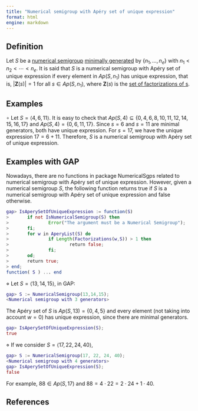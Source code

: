 ```yaml
---
title: "Numerical semigroup with Apéry set of unique expression"
format: html
engine: markdown
---
```


<!-- Definición de Num. Sem. -->

## Definition

Let $S$ be a [numerical semigroup](../Basic-concepts/Numerical-semigroup.qmd) [minimally generated](../Basic-concepts/Minimal-set-of-generators.qmd) by $\{n_1, \ldots, n_e\}$ with $n_1 < n_2 < \cdots < n_e$. It is said that $S$ is a numerical semigroup with Apéry set of unique expression if every element in $Ap(S, n_1)$ has unique expression, that is, $|\mathbf{Z}(s)| = 1$ for all $s \in Ap(S, n_1)$, where $\mathbf{Z}(s)$ is the [set of factorizations of s](../Presentations-NS/Set-of-factorizations.qmd).

## Examples

$\circ$ Let $S = \langle 4, 6, 11 \rangle$. It is easy to check that $Ap(S, 4) \subseteq \{0, 4, 6, 8, 10, 11, 12, 14, 15, 16, 17\}$ and $Ap(S, 4) = \{0, 6, 11, 17\}$. Since $s = 6$ and $s = 11$ are minimal generators, both have unique expression. For $s = 17$, we have the unique expression $17 = 6 + 11$. Therefore, $S$ is a numerical semigroup with Apéry set of unique expression.

## Examples with GAP

Nowadays, there are no functions in package NumericalSgps related to numerical semigroup with Apéry set of unique expression. However, given a numerical semigroup $S$, the following function returns true if $S$ is a numerical semigroup with Apéry set of unique expression and false otherwise.

``` gap
gap> IsAperySetOfUniqueExpression := function(S)
>       if not IsNumericalSemigroup(S) then
>               Error("The argument must be a Numerical Semigroup");
>       fi;
>       for w in AperyList(S) do
>               if Length(Factorizations(w,S)) > 1 then
>                       return false;
>               fi;
>       od;
>       return true;
> end;
function( S ) ... end
```

$\diamond$ Let $S = \langle 13,14,15 \rangle$, in GAP:

``` gap
gap> S := NumericalSemigroup(13,14,15);
<Numerical semigroup with 3 generators>
```

The Apéry set of $S$ is $Ap(S,13) = \{0,4,5\}$ and every element (not taking into account $w = 0$) has unique expression, since there are minimal generators.

``` gap
gap> IsAperySetOfUniqueExpression(S);
true
```

$\diamond$ If we consider $S = \langle 17, 22, 24, 40 \rangle$,

``` gap
gap> S := NumericalSemigroup(17, 22, 24, 40);
<Numerical semigroup with 4 generators>
gap> IsAperySetOfUniqueExpression(S);
false
```

For example, $88 \in Ap(S, 17)$ and $88 = 4 \cdot 22 = 2 \cdot 24 + 1 \cdot 40$.

## References

<!-- https://docs.gap-system.org/doc/tut/chap0_mj.html#contents -->
